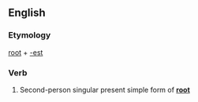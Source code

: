 ==English==

===Etymology===
[[root]] + [[-est]]

===Verb===
{{infl|en|verb form}}

# {{archaic}} Second-person singular present simple form of '''[[root]]'''